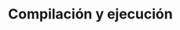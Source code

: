 ---
title: Compilación y ejecución
description: Aprende a compilar y ejecutar programas Java en tu sistema operativo.
---